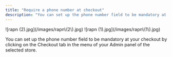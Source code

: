 ```yaml
---
title: "Require a phone number at checkout"
description: "You can set up the phone number field to be mandatory at your checkout by clicking on the Checkout tab in the menu of your Admin panel of the selected store..."
---
```


<Steps>
  <Step title="Click on Checkout, then click on Behaviour and Edit Behaviour.">
    ![rapn (2).jpg](/images/rapn\(2\).jpg)
  </Step>
  <Step title="Click on Behavior tab. Enable the Require Phone Number button, if you would like the phone number field to be mandatory at your checkout.">
    ![rapn (1).jpg](/images/rapn\(1\).jpg)
  </Step>
  <Step title="Once you are done, don’t forget to click on Save changes">
    
  </Step>
</Steps>

You can set up the phone number field to be mandatory at your checkout by clicking on the Checkout tab in the menu of your Admin panel of the selected store.